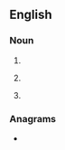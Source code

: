{{also|pvä}}
==English==

===Noun===
{{en-noun|~}}

# {{initialism of|en|patterned vertical alignment}}
# {{initialism of|en|polyvinyl acetate}}
#: {{syn|en|PVAc}}
# {{initialism of|en|polyvinyl alcohol}}
#: {{syn|en|PVAL|PVOH}}

===Anagrams===
* {{anagrams|en|a=apv|APV|AVP|VAP|VPA|pav|vap}}